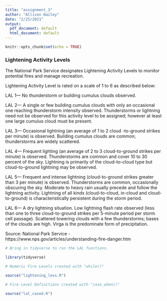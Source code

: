 ```yaml
---
title: "assignment_3"
author: "Allison Bailey"
date: "2/25/2021"
output:
  pdf_document: default
  html_document: default
---
```


```r
knitr::opts_chunk$set(echo = TRUE)
```

### Lightening Activity Levels

The National Park Service designates Lightening Activity Levels to monitor potential fires and manage recreation.  

Lightening Activity Level is rated on a scale of 1 to 6 as described below:
  
LAL 1— No thunderstorm or building cumulus clouds observed.

LAL 2— A single or few building cumulus clouds with only an occasional one reaching thunderstorm intensity observed. Thunderstorms or lightning need not be observed for this activity level to be assigned; however at least one large cumulus cloud must be present.

LAL 3— Occasional lightning (an average of 1 to 2 cloud -to-ground strikes per minute) is observed. Building cumulus clouds are common; thunderstorms are widely scattered.

LAL 4— Frequent lighting (an average of 2 to 3 cloud-to-ground strikes per minute) is observed. Thunderstorms are common and cover 10 to 30 percent of the sky. Lightning is primarily of the cloud-to-cloud type but cloud-to-ground lightning may be observed.

LAL 5— Frequent and intense lightning (cloud-to-ground strikes greater than 3 per minute) is observed. Thunderstorms are common, occasionally obscuring the sky. Moderate to heavy rain usually precede and follow the lightning activity. Lightning of all kinds (cloud-to-cloud, in-cloud and cloud-to-ground) is characteristically persistent during the storm period.

LAL 6— A dry lightning situation. Low lightning flash rate observed (less than one to three cloud-to-ground strikes per 5-minute period per storm cell passage). Scattered towering clouds with a few thunderstorms; bases of the clouds are high. Virga is the predominate form of precipitation.

Source: National Park Service - https://www.nps.gov/articles/understanding-fire-danger.htm

```r
# Bring in tidyverse to run the LAL functions.

library(tidyverse)

```


```r
# Numeric Fire Levels created with "while()"

source("lightening_levs.R")

```

```r
# Fire Level Definitions created with "case_when()"

source("lal_cased.R")

```

